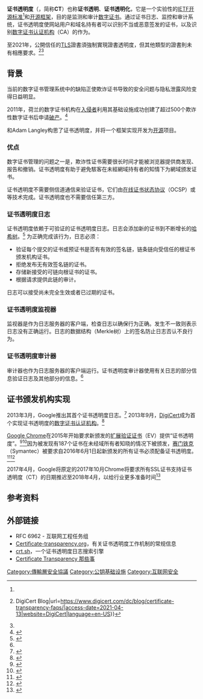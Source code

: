{{Update|time=2021-08-21T14:18:44+00:00}}
{{NoteTA
|G1=IT
}}
{{校对翻译}}
'''证书透明度'''（{{lang-en|'''Certificate Transparency'''}}，简称'''CT'''）也称'''证书透明'''、'''证书透明化'''，它是一个实验性的[[互联网工程任务组|IETF]][[开源标准|开源标准]]<ref name="rfc6962" />和[[开放源代码|开源]][[軟體框架|框架]]，目的是监测和审计[[電子證書|数字证书]]。通过证书日志、监控和审计系统，证书透明度使网站用户和域名持有者可以识别不当或恶意签发的证书，以及识别[[数字证书认证机构|数字证书认证机构]]（CA）的作为。

至2021年，公開信任的[[傳輸層安全性協定|TLS]]證書須強制實現證書透明度，但其他類型的證書則未有相應要求。<ref>{{Cite web|last=Call|first=Ashley|date=2015-06-03|title=Certificate Transparency: FAQs {{!}} DigiCert Blog|url=https://www.digicert.com/dc/blog/certificate-transparency-faqs/|access-date=2021-04-13|website=DigiCert|language=en-US}}</ref><ref name=":0" />

== 背景 ==
当前的数字证书管理系统中的缺陷正使欺诈证书导致的安全问题与隐私泄露风险变得日益明显。

2011年，荷兰的数字证书机构{{tsl|en|DigiNotar}}在[[骇客|入侵者]]利用其基础设施成功创建了超过500个欺诈性数字证书后申请[[破产|破产]]。<ref>{{Cite web|url=http://www.wired.com/2011/09/diginotar-bankruptcy/|title=DigiNotar Files for Bankruptcy in Wake of Devastating Hack|accessdate=2014-11-14|author=Kim Zetter|date=2011-09-11|publisher=Wired|archive-date=2014-11-28|archive-url=https://web.archive.org/web/20141128045759/http://www.wired.com/2011/09/diginotar-bankruptcy/|dead-url=no}}</ref>

{{tsl|en|Ben Laurie}}和Adam Langley构思了证书透明度，并将一个框架实现开发为[[开放源代码|开源]]项目。

=== 优点 ===
数字证书管理的问题之一是，欺诈性证书需要很长时间才能被浏览器提供商发现、报告和撤销。证书透明度有助于避免駭客在未經網域持有者的知情下为網域颁发证书。

证书透明度不需要侧信道通信来验证证书，它们由[[在线证书状态协议|在线证书状态协议]]（OCSP）或{{tsl|en|Convergence (SSL)|Convergence}}等技术完成。证书透明度也不需要信任第三方。

=== 证书透明度日志 ===
证书透明度依赖于可验证的证书透明度日志。日志会添加新的证书到不断增长的[[哈希树|哈希树]]。<ref name="rfc6962">{{Cite web|url=https://tools.ietf.org/html/rfc6962|title=RFC 6962 - Certificate Transparency|accessdate=2013-11-20|author=Laurie|date=June 2013|publisher=The Internet Engineering Task Force|archive-date=2017-09-25|archive-url=https://web.archive.org/web/20170925163407/https://tools.ietf.org/html/rfc6962|dead-url=no}}</ref>{{Rp|Section 3}} 为正确完成该行为，日志必须：
* 验证每个提交的证书或预证书是否有有效的签名链，链条链向受信任的根证书颁发机构证书。
* 拒绝发布无有效签名链的证书。
* 存储新接受的可链向根证书的证书。
* 根据请求提供此链的审计。
日志可以接受尚未完全生效或者已过期的证书。

=== 证书透明度监视器 ===
监视器是作为日志服务器的客户端，检查日志以确保行为正确。发生不一致则表示日志没有正确运行。日志的数据结构（Merkle树）上的签名防止日志否认不良行为。

=== 证书透明度审计器 ===
审计器也作为日志服务器的客户端运行。证书透明度审计器使用有关日志的部分信息验证日志及其他部分的信息。<ref name="rfc6962" />{{Rp|Section 5.4}}

== 证书颁发机构实现 ==
2013年3月，Google推出其首个证书透明度日志。<ref name="knownlogs">{{Cite web|url=http://www.certificate-transparency.org/known-logs|title=Known Logs - Certificate Transparency|accessdate=2016-12-06|archive-date=2016-12-16|archive-url=https://web.archive.org/web/20161216085124/http://www.certificate-transparency.org/known-logs|dead-url=no}}</ref> 2013年9月，[[DigiCert|DigiCert]]成为首个实现证书透明度的[[数字证书认证机构|数字证书认证机构]]。<ref>{{Cite web|url=http://www.darkreading.com/privacy/digicert-announces-certificate-transpare/240161779|title=DigiCert Announces Certificate Transparency Support|accessdate=2013-11-12|publisher=Dark Reading|archiveurl=https://web.archive.org/web/20131010015324/http://www.darkreading.com/privacy/digicert-announces-certificate-transpare/240161779|archivedate=2013-10-10|dead-url=no}}</ref>

[[Google_Chrome|Google Chrome]]在2015年开始要求新颁发的[[扩展验证证书|扩展验证证书]]（EV）提供“证书透明度”。<ref>{{Cite web|url=https://blog.digicert.com/certificate-transparency-required-ev-certificates-show-green-address-bar-chrome/|title=Certificate Transparency Required for EV Certificates to Show Green Address Bar in Chrome|date=December 5, 2014|last=Woodfield|first=Meggie|work=DigiCert Blog|publisher=[[DigiCert|DigiCert]]|accessdate=2016-12-06|archive-date=2016-10-13|archive-url=https://web.archive.org/web/20161013173422/https://blog.digicert.com/certificate-transparency-required-ev-certificates-show-green-address-bar-chrome/|dead-url=no}}</ref><ref>{{Cite mailing list|last=Laurie|first=Ben|date=February 4, 2014|mailing-list=cabfpub|title=Updated Certificate Transparency + Extended Validation plan|url=https://cabforum.org/pipermail/public/2014-February/002840.html|access-date=2016-12-06|archive-date=2014-03-30|archive-url=https://web.archive.org/web/20140330191951/https://cabforum.org/pipermail/public/2014-February/002840.html|dead-url=no}}</ref>因为被发现有187个证书在未经域所有者知晓的情况下被颁发，[[赛门铁克|赛门铁克]]（Symantec）被要求自2016年6月1日起新颁发的所有证书必须配备证书透明度。<ref>{{Cite web|url=https://knowledge.symantec.com/support/ssl-certificates-support/index?page=content&actp=CROSSLINK&id=INFO3663|title=Symantec Certificate Transparency (CT) for certificates issued before June 1, 2016|date=June 9, 2016|work=Symantec Knowledge Center|publisher=[[Symantec|Symantec]]|access-date=2016-12-06|archive-url=https://web.archive.org/web/20161005230125/https://knowledge.symantec.com/support/ssl-certificates-support/index?page=content&actp=CROSSLINK&id=INFO3663|archive-date=2016-10-05|dead-url=yes}}</ref><ref>{{Cite web|url=https://security.googleblog.com/2015/10/sustaining-digital-certificate-security.html|title=Sustaining Digital Certificate Security|date=October 28, 2015|last=Sleevi|first=Ryan|work=Google Security Blog|publisher=[[Google|Google]]|accessdate=2016-12-06|archive-date=2016-12-07|archive-url=https://web.archive.org/web/20161207170146/https://security.googleblog.com/2015/10/sustaining-digital-certificate-security.html|dead-url=no}}</ref>

2017年4月，Google将原定的2017年10月Chrome将要求所有SSL证书支持证书透明度（CT）的日期推迟至2018年4月，以给行业更多准备时间<ref>{{cite web|title=Chrome将“强制证书透明度要求”推迟至2018年|url=https://www.wosign.com/News/Chrome-CT-2018.htm|website=沃通|accessdate=2017-05-26|date=2017-05-15}}</ref>
== 参考资料 ==
{{Reflist}}

== 外部链接 ==
* RFC 6962 - 互联网工程任务组
* [https://www.certificate-transparency.org/ Certificate-transparency.org]{{Wayback|url=https://www.certificate-transparency.org/ |date=20160210011603 }}，有关证书透明度工作机制的常规信息
* [https://crt.sh/ crt.sh]{{Wayback|url=https://crt.sh/ |date=20170302012444 }}，一个证书透明度日志搜索引擎
* [https://imququ.com/post/certificate-transparency.html Certificate Transparency 那些事]{{Wayback|url=https://imququ.com/post/certificate-transparency.html |date=20161220091844 }}

{{SSL和TLS}}

[[Category:傳輸層安全協議|Category:傳輸層安全協議]]
[[Category:公钥基础设施|Category:公钥基础设施]]
[[Category:互联网安全|Category:互联网安全]]